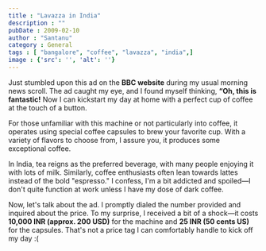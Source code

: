 ```yaml
---
title : "Lavazza in India"
description : ""
pubDate : 2009-02-10
author : "Santanu"
category : General
tags : [ "bangalore", "coffee", "lavazza", "india",]
image : {'src': '', 'alt': ''}
---
```

Just stumbled upon this ad on the **BBC website** during my usual morning news scroll. The ad caught my eye, and I found myself thinking, **“Oh, this is fantastic!** Now I can kickstart my day at home with a perfect cup of coffee at the touch of a button.

For those unfamiliar with this machine or not particularly into coffee, it operates using special coffee capsules to brew your favorite cup. With a variety of flavors to choose from, I assure you, it produces some exceptional coffee.

In India, tea reigns as the preferred beverage, with many people enjoying it with lots of milk. Similarly, coffee enthusiasts often lean towards lattes instead of the bold "espresso." I confess, I'm a bit addicted and spoiled—I don't quite function at work unless I have my dose of dark coffee.

Now, let's talk about the ad. I promptly dialed the number provided and inquired about the price. To my surprise, I received a bit of a shock—it costs **10,000 INR (approx. 200 USD)** for the machine and **25 INR (50 cents US)** for the capsules. That's not a price tag I can comfortably handle to kick off my day :(